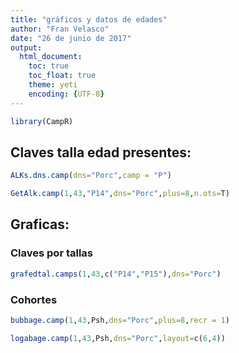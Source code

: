 ```yaml
---
title: "gráficos y datos de edades"
author: "Fran Velasco"
date: "26 de junio de 2017"
output: 
  html_document:
    toc: true
    toc_float: true
    theme: yeti
    encoding: {UTF-8}
---
```


```r
library(CampR)
```

Claves talla edad presentes:
----------

```r
ALKs.dns.camp(dns="Porc",camp = "P")
```

```r
GetAlk.camp(1,43,"P14",dns="Porc",plus=8,n.ots=T)
```

Graficas:
----------

### Claves por tallas

```r
grafedtal.camps(1,43,c("P14","P15"),dns="Porc")
```


### Cohortes

```r
bubbage.camp(1,43,Psh,dns="Porc",plus=8,recr = 1)
```


```r
logabage.camp(1,43,Psh,dns="Porc",layout=c(6,4))
```

